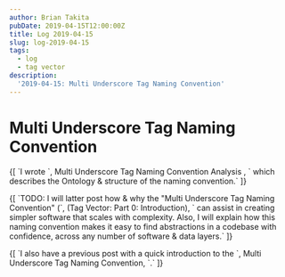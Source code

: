 ```yaml
---
author: Brian Takita
pubDate: 2019-04-15T12:00:00Z
title: Log 2019-04-15
slug: log-2019-04-15
tags:
  - log
  - tag vector
description:
  '2019-04-15: Multi Underscore Tag Naming Convention'
---
```


# Multi Underscore Tag Naming Convention
<p>
	{[
		`I wrote `,
		<Atb href="/posts/multi-underscore-tag-naming-convention-analysis">
			Multi Underscore Tag Naming Convention Analysis
		</Atb>,
		` which describes the Ontology & structure of the naming convention.`
	]}
</p>
<p>
	{[
		`TODO: I will latter post how & why the "Multi Underscore Tag Naming Convention" (`,
		<Atb href="/posts/tag-vector-0-introduction">(Tag Vector: Part 0: Introduction)</Atb>,
		` can assist in creating simpler software that scales with complexity. Also, I will explain how this naming
		convention makes it easy to find abstractions in a codebase with confidence, across any number of software &
		data layers.`
	]}
</p>
<p>
	{[
		`I also have a previous post with a quick introduction to the `,
		<Atb href="/posts/naming-conventions">Multi Underscore Tag Naming Convention</Atb>,
		`.`
	]}
</p>
